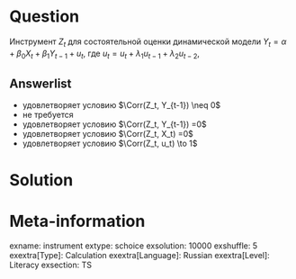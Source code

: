 Question
========

Инструмент $Z_t$ для состоятельной оценки динамической модели $Y_{t} =\alpha +\beta_0 X_t + \beta_1 Y_{t-1} + u_t$,
где $u_t = u_t + \lambda_1 u_{t-1} + \lambda_2 u_{t-2}$,


Answerlist
----------
* удовлетворяет условию $\Corr(Z_t, Y_{t-1}) \neq 0$
* не требуется
* удовлетворяет условию $\Corr(Z_t, Y_{t-1}) =0$
* удовлетворяет условию $\Corr(Z_t, X_t) =0$
* удовлетворяет условию $\Corr(Z_t, u_t) \to 1$


Solution
========


Meta-information
================
exname: instrument
extype: schoice
exsolution: 10000
exshuffle: 5
exextra[Type]: Calculation
exextra[Language]: Russian
exextra[Level]: Literacy
exsection: TS
